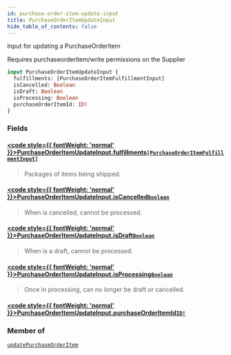 ```yaml
---
id: purchase-order-item-update-input
title: PurchaseOrderItemUpdateInput
hide_table_of_contents: false
---
```








Input for updating a PurchaseOrderItem

Requires purchaseorderitem/write permissions on the Supplier

```graphql
input PurchaseOrderItemUpdateInput {
  fulfillments: [PurchaseOrderItemFulfillmentInput]
  isCancelled: Boolean
  isDraft: Boolean
  isProcessing: Boolean
  purchaseOrderItemId: ID!
}
```


### Fields

#### [<code style={{ fontWeight: 'normal' }}>PurchaseOrderItemUpdateInput.<b>fulfillments</b></code>](#)<Bullet />[`[PurchaseOrderItemFulfillmentInput]`](/supply/api/graphql-admin/reference/inputs/purchase-order-item-fulfillment-input) <Badge class="secondary" text="list"/> <Badge class="secondary" text="input"/>
> Packages of items being shipped.
> 

#### [<code style={{ fontWeight: 'normal' }}>PurchaseOrderItemUpdateInput.<b>isCancelled</b></code>](#)<Bullet />[`Boolean`](/supply/api/graphql-admin/reference/scalars/boolean) <Badge class="secondary" text="scalar"/>
> When is cancelled, cannot be processed.
> 

#### [<code style={{ fontWeight: 'normal' }}>PurchaseOrderItemUpdateInput.<b>isDraft</b></code>](#)<Bullet />[`Boolean`](/supply/api/graphql-admin/reference/scalars/boolean) <Badge class="secondary" text="scalar"/>
> When is a draft, cannot be processed.
> 

#### [<code style={{ fontWeight: 'normal' }}>PurchaseOrderItemUpdateInput.<b>isProcessing</b></code>](#)<Bullet />[`Boolean`](/supply/api/graphql-admin/reference/scalars/boolean) <Badge class="secondary" text="scalar"/>
> Once in processing, can no longer be draft or cancelled.
> 

#### [<code style={{ fontWeight: 'normal' }}>PurchaseOrderItemUpdateInput.<b>purchaseOrderItemId</b></code>](#)<Bullet />[`ID!`](/supply/api/graphql-admin/reference/scalars/id) <Badge class="secondary" text="non-null"/> <Badge class="secondary" text="scalar"/>
> 
> 



### Member of

[`updatePurchaseOrderItem`](/supply/api/graphql-admin/reference/mutations/update-purchase-order-item)  <Badge class="secondary" text="mutation"/>



